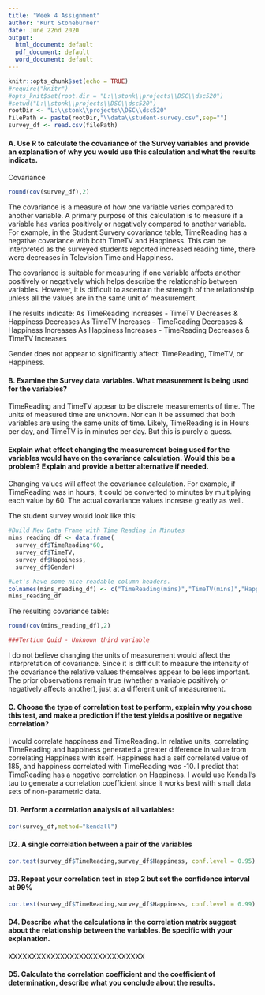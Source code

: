 ```yaml
---
title: "Week 4 Assignment"
author: "Kurt Stoneburner"
date: June 22nd 2020
output:
  html_document: default
  pdf_document: default
  word_document: default
---
```


```r
knitr::opts_chunk$set(echo = TRUE)
#require("knitr")
#opts_knit$set(root.dir = "L:\\stonk\\projects\\DSC\\dsc520")
#setwd("L:\\stonk\\projects\\DSC\\dsc520")
rootDir <- "L:\\stonk\\projects\\DSC\\dsc520"
filePath <- paste(rootDir,"\\data\\student-survey.csv",sep="")
survey_df <- read.csv(filePath)
```
#### A. Use R to calculate the covariance of the Survey variables and provide an explanation of why you would use this calculation and what the results indicate.

Covariance
```r
round(cov(survey_df),2)
```

The covariance is a measure of how one variable varies compared to another variable. A primary purpose of this calculation is to measure if a variable has varies positively or negatively compared to another variable. For example, in the Student Survery covariance table, TimeReading has a negative covariance with both TimeTV and Happiness. This can be interpreted as the surveyed students reported increased reading time, there were decreases in Television Time and Happiness. 

The covariance is suitable for measuring if one variable affects another positively or negatively which helps describe the relationship between variables. However, it is difficult to ascertain the strength of the relationship unless all the values are in the same unit of measurement. 

The results indicate:
  As TimeReading Increases - TimeTV Decreases & Happiness Decreases
  As TimeTV Increases - TimeReading Decreases & Happiness Increases
  As Happiness Increases - TimeReading Decreases & TimeTV Increases
  
  Gender does not appear to significantly affect: TimeReading, TimeTV, or Happiness. 

#### B. Examine the Survey data variables. What measurement is being used for the variables? 

TimeReading and TimeTV appear to be discrete measurements of time. The units of measured time are unknown. Nor can it be assumed that both variables are using the same units of time. Likely, TimeReading is in Hours per day, and TimeTV is in minutes per day. But this is purely a guess.

#### Explain what effect changing the measurement being used for the variables would have on the covariance calculation. Would this be a problem? Explain and provide a better alternative if needed.

Changing values will affect the covariance calculation. For example, if TimeReading was in hours, it could be converted to minutes by multiplying each value by 60. The actual covariance values increase greatly as well.

The student survey would look like this:
``` r
#Build New Data Frame with Time Reading in Minutes
mins_reading_df <- data.frame(
  survey_df$TimeReading*60,
  survey_df$TimeTV,
  survey_df$Happiness,
  survey_df$Gender)

#Let's have some nice readable column headers.
colnames(mins_reading_df) <- c("TimeReading(mins)","TimeTV(mins)","Happiness","Gender")
mins_reading_df
```

The resulting covariance table:
``` r
round(cov(mins_reading_df),2)

###Tertium Quid - Unknown third variable

```

I do not believe changing the units of measurement would affect the interpretation of covariance. Since it is difficult to measure the intensity of the covariance the relative values themselves appear to be less important. The prior observations remain true (whether a variable positively or negatively affects another), just at a different unit of measurement.

#### C. Choose the type of correlation test to perform, explain why you chose this test, and make a prediction if the test yields a positive or negative correlation?

I would correlate happiness and TimeReading. In relative units, correlating TimeReading and happiness generated a greater difference in value from correlating Happiness with itself. Happiness had a self correlated value of 185, and happiness correlated with TimeReading was -10. I predict that TimeReading has a negative correlation on Happiness. I would use Kendall's tau to generate a correlation coefficient since it works best with small data sets of non-parametric data.

#### D1. Perform a correlation analysis of all variables:
``` r
cor(survey_df,method="kendall")
```

#### D2. A single correlation between a pair of the variables
``` r
cor.test(survey_df$TimeReading,survey_df$Happiness, conf.level = 0.95)
```

#### D3. Repeat your correlation test in step 2 but set the confidence interval at 99%
``` r
cor.test(survey_df$TimeReading,survey_df$Happiness, conf.level = 0.99)
```


#### D4. Describe what the calculations in the correlation matrix suggest about the relationship between the variables. Be specific with your explanation.
XXXXXXXXXXXXXXXXXXXXXXXXXXXXX

#### D5. Calculate the correlation coefficient and the coefficient of determination, describe what you conclude about the results.
